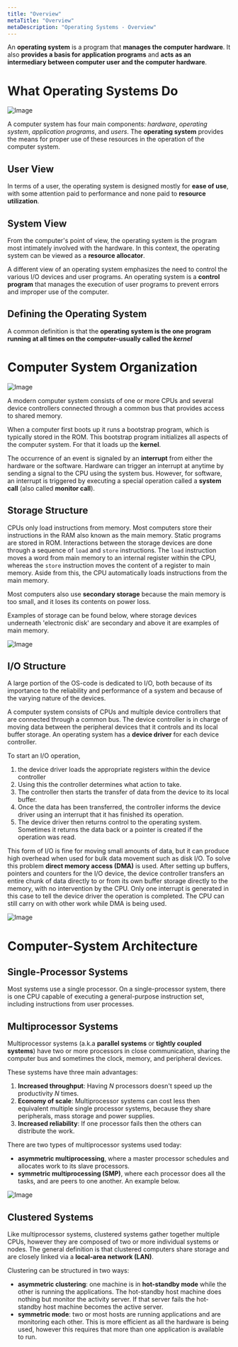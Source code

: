 ```yaml
---
title: "Overview"
metaTitle: "Overview"
metaDescription: "Operating Systems - Overview"
---
```


<link
  rel="stylesheet"
  href="https://cdn.jsdelivr.net/npm/katex@0.11.0/dist/katex.min.css"
  integrity="sha384-BdGj8xC2eZkQaxoQ8nSLefg4AV4/AwB3Fj+8SUSo7pnKP6Eoy18liIKTPn9oBYNG"
  crossOrigin="anonymous"
/>

An **operating system** is a program that **manages the computer hardware**. It also **provides a basis for application programs** and **acts as an intermediary between computer user and the computer hardware**.

# What Operating Systems Do 

![Image](https://www.cs.uic.edu/~jbell/CourseNotes/OperatingSystems/images/Chapter1/1_1_SystemComponents.jpg)

A computer system has four main components: *hardware*, *operating system*, *application programs*, and *users*. The **operating system** provides the means for proper use of these resources in the operation of the computer system. 

## User View

In terms of a user, the operating system is designed mostly for **ease of use**, with some attention paid to performance and none paid to **resource utilization**.

## System View
From the computer's point of view, the operating system is the program most intimately involved with the hardware. In this context, the operating system can be viewed as a **resource allocator**.

A different view of an operating system emphasizes the need to control the various I/O devices and user programs. An operating system is a **control program** that manages the execution of user programs to prevent errors and improper use of the computer.

## Defining the Operating System

A common definition is that the **operating system is the one program running at all times on the computer-usually called the *kernel***

# Computer System Organization

![Image](https://www.cs.uic.edu/~jbell/CourseNotes/OperatingSystems/images/Chapter1/1_2_ModernSystem.jpg)

A modern computer system consists of one or more CPUs and several device controllers connected through a common bus that provides access to shared memory. 

When a computer first boots up it runs a bootstrap program, which is typically stored in the ROM. This bootstrap program initializes all aspects of the computer system. For that it loads up the **kernel**. 

The occurrence of an event is signaled by an **interrupt** from either the hardware or the software. Hardware can trigger an interrupt at anytime by sending a signal to the CPU using the system bus. However, for software, an interrupt is triggered by executing a special operation called a **system call** (also called **monitor call**).

## Storage Structure

CPUs only load instructions from memory. Most computers store their instructions in the RAM also known as the main memory. Static programs are stored in ROM. Interactions between the storage devices are done through a sequence of ```load``` and ```store``` instructions. The ```load``` instruction moves a word from main memory to an internal register within the CPU, whereas the ```store``` instruction moves the content of a register to main memory. Aside from this, the CPU automatically loads instructions from the main memory.

Most computers also use **secondary storage** because the main memory is too small, and it loses its contents on power loss. 

Examples of storage can be found below, where storage devices underneath 'electronic disk' are secondary and above it are examples of main memory. 

![Image](https://www.cs.uic.edu/~jbell/CourseNotes/OperatingSystems/images/Chapter1/1_4_StorageDeviceHierarchy.jpg)

## I/O Structure

A large portion of the OS-code is dedicated to I/O, both because of its importance to the reliability and performance of a system and because of the varying nature of the devices.

A computer system consists of CPUs and multiple device controllers that are connected through a common bus. The device controller is in charge of moving data between the peripheral devices that it controls and its local buffer storage. An operating system has a **device driver** for each device controller.

To start an I/O operation, 
1. the device driver loads the appropriate registers within the device controller
2. Using this the controller determines what action to take. 
3. The controller then starts the transfer of data from the device to its local buffer. 
4. Once the data has been transferred, the controller informs the device driver using an interrupt that it has finished its operation. 
5. The device driver then returns control to the operating system. Sometimes it returns the data back or a pointer is created if the operation was read. 

This form of I/O is fine for moving small amounts of data, but it can produce high overhead when used for bulk data movement such as disk I/O. To solve this problem **direct memory access (DMA)** is used. After setting up buffers, pointers and counters for the I/O device, the device controller transfers an entire chunk of data directly to or from its own buffer storage directly to the memory, with no intervention by the CPU. Only one interrupt is generated in this case to tell the device driver the operation is completed. The CPU can still carry on with other work while DMA is being used.

![Image](https://www.cs.uic.edu/~jbell/CourseNotes/OperatingSystems/images/Chapter1/1_5_HowItWorks.jpg)

# Computer-System Architecture

## Single-Processor Systems

Most systems use a single processor. On a single-processor system, there is one CPU capable of executing a general-purpose instruction set, including instructions from user processes.

## Multiprocessor Systems
Multiprocessor systems (a.k.a **parallel systems** or **tightly coupled systems**) have two or more processors in close communication, sharing the computer bus and sometimes the clock, memory, and peripheral devices. 

These systems have three main advantages:
1. **Increased throughput**: Having $N$ processors doesn't speed up the productivity $N$ times.
2. **Economy of scale**: Multiprocessor systems can cost less then equivalent multiple single processor systems, because they share peripherals, mass storage and power supplies.
3. **Increased reliability**: If one processor fails then the others can distribute the work.

There are two types of multiprocessor systems used today: 
- **asymmetric multiprocessing**, where a master processor schedules and allocates work to its slave processors.
- **symmetric multiprocessing (SMP)**, where each processor does all the tasks, and are peers to one another. An example below.

![Image](https://www.cs.uic.edu/~jbell/CourseNotes/OperatingSystems/images/Chapter1/1_6_SMP_Architecture.jpg)

## Clustered Systems

Like multiprocessor systems, clustered systems gather together multiple CPUs, however they are composed of two or more individual systems or nodes. The general definition is that clustered computers share storage and are closely linked via a **local-area network (LAN)**.

Clustering can be structured in two ways:
- **asymmetric clustering**: one machine is in **hot-standby mode** while the other is running the applications. The hot-standby host machine does nothing but monitor the activity server. If that server fails the hot-standby host machine becomes the active server.
- **symmetric mode**: two or most hosts are running applications and are monitoring each other. This is more efficient as all the hardware is being used, however this requires that more than one application is available to run. 